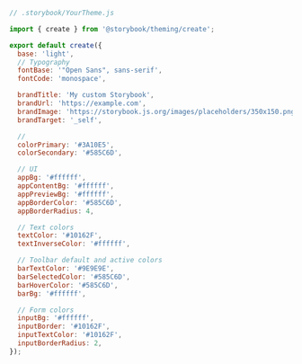 ```js
// .storybook/YourTheme.js

import { create } from '@storybook/theming/create';

export default create({
  base: 'light',
  // Typography
  fontBase: '"Open Sans", sans-serif',
  fontCode: 'monospace',

  brandTitle: 'My custom Storybook',
  brandUrl: 'https://example.com',
  brandImage: 'https://storybook.js.org/images/placeholders/350x150.png',
  brandTarget: '_self',

  //
  colorPrimary: '#3A10E5',
  colorSecondary: '#585C6D',

  // UI
  appBg: '#ffffff',
  appContentBg: '#ffffff',
  appPreviewBg: '#ffffff',
  appBorderColor: '#585C6D',
  appBorderRadius: 4,

  // Text colors
  textColor: '#10162F',
  textInverseColor: '#ffffff',

  // Toolbar default and active colors
  barTextColor: '#9E9E9E',
  barSelectedColor: '#585C6D',
  barHoverColor: '#585C6D',
  barBg: '#ffffff',

  // Form colors
  inputBg: '#ffffff',
  inputBorder: '#10162F',
  inputTextColor: '#10162F',
  inputBorderRadius: 2,
});
```
